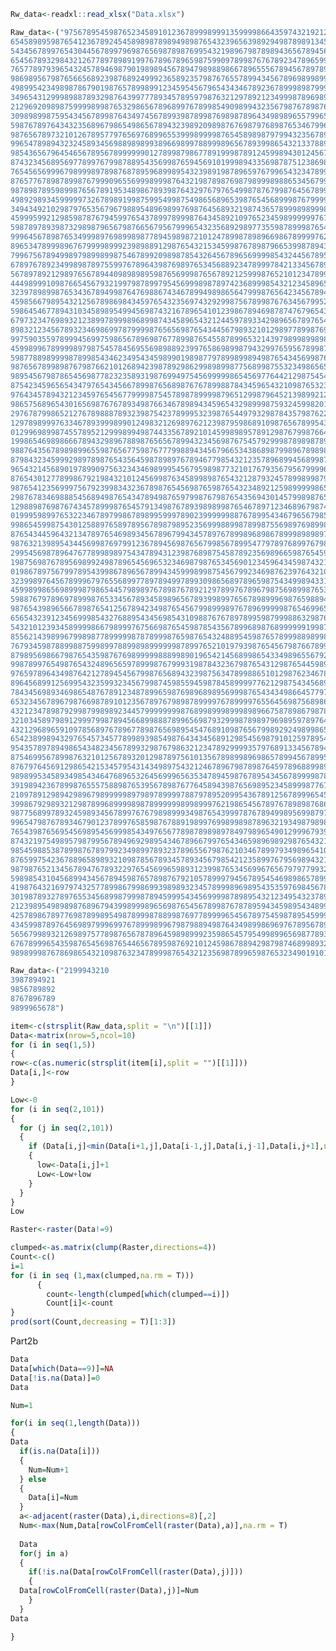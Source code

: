 ```r
Rw_data<-readxl::read_xlsx("Data.xlsx")

Raw_data<-("9756789545987652345891012367899989991359999866435974321921234989994346679898799998765498765435697654
6545898959876541236789245458989878989498987654323965639892949878989134569656678997654349979856789543
5434567899765430445678997969876569878987699543219896798789894365678945698744567998765134598767899432
6545678932984321267789789891997678967896598759909789987676789234789659987632456789654356789878978921
7657789793965432457894698790198989456789479898898667896555678945678978997543867898785467893989567892
9869895679876566568923987689249992365892357987676557899434567896989989987656789939996579932193456943
4989954234989878679019876578998991234595456796543434678923678999898799998789899123987989521012397894
3496543129998988789329876439977789345789597987632129789212349998789698989897978994598995432426789965
2129692098987599998998765329865678968997678998549098994323567987678987678976665989689876543534999876
3098989987595434567899876434974567899398789987698987896434989896557996567895434878999987854545678998
5987678976434323568967986549865678943239892098987676987976898765346799678994323469439998966656799109
9876567897321012678957797656976899655399989999876545898987979943235678989986554568998999987767988912
9965478989432324589345698898989938966989978899989656789399865432133788993297676689987894398979877894
9854365679645465678956789999990127899879867789199987891245998943012456789198787998656789239998656789
8743234568956977899767998788954356998765945691019998943356987875123869891019899876545678945987545689
7654565699967989998978987687895968998954323989198789659767996543234789999999939867634569999876434799
8765776789878998767999096556999899987643219878987698798999898865345679987889129954323456789987545989
9878987895989987656789195348986789398764329767976549987876799876456789996678998765434667896987659978
4989298934599999732678989199875995499875498656896539876545689998767999954567899878545789945699798767
3494349210298797653567967988954896989976987645689321987436578999898999893456899989876893434923989856
4599959921298598787679459976543789978999876434589210976523459899999976742347978992987942129899876432
5987897893987329898796567987665679567999654323568929897735598789998765431234567893999891098789765421
9996456789876534999897698998987789459898721012478998789896698678999976210123456999898789997659875432
8965347899989676799998999239898891298765432153459987678987966539987894323234567896789679898545987644
7996756789499897989989987546789920989878543264567896569999854324456789534345678965394598765434698756
6789767892349989878975599767896439876989765345688923478999784213345678946456799876213459876723459887
5678978921298976567894409898989598765699987656789212599987652101234789987567899764302398785412345998
4449899910987665456793219979878997954569998987897423689998543212345896599878999543213987654324456789
3239789899876534367894998764769886743467899498986564799987656423456789445989398765454999785457567899
4598566798954321256789869843459765432356974329299875678998767634567995234799209876579879876569678998
5986454677894310345898954994569874321678965410123986789469878747679654345678999997679865987689789877
6797323476989321238997899989689987434589654321244597893342989656789765467889989998989996898999898756
8983212345678932346986997879999876565698765434456798932101298977899876988999878999993987919999959843
9975903559789994569975986567896987677899876545587899653214397989989989899019767898912398909898943232
4599899678999989798754578456955698988923997658698998794329976595678998789129654567893459998767892101
5987788989999878998543462349543459899019898779789989989498765434569987679398743979999767897655589312
9876567899898767987662101268942398789298629989899877568998755323498656568999999890198978998543478923
9895456798786545698778232358931987699497545699999865456977644212987545457889878789987899987632767894
8754234596565434797654345667899876568987676789988784345965432109876532345678965678976789876521256789
9764345789432123459765456779999875457898789999879651299879645213989921237899234569895789765430138894
9865756896543016569876767893498766346789894345965432989998759324599820126921012379784698654321239995
2976787998652127678988878932398754237899953239876544979329878435798762245933126498653789785434346789
1297898999763346789399989901249832126989762123987959868910987656789954349894598989762239896565656994
0129969899874557895212999899498744335678921014599898957891298767998766498789679876510147997677878923
1998654698986667894329896788987656567899432345698767545792999878989878987698989989324235698988989212
9887643567898989965598765677598767779988943456796653438689879989678989876567891098945356789799999909
8798432345999298978987654356459878989767894677985432123578968994568998797456992987897459895678999898
9654321456890197899097563234346989995456795989877321017679356795679999656356789876789567954567898767
8765430127789986792198432101245699876345899898765432128793245789989987943237998765698978993498987545
9876541235699975679239983432367898765456987659876543234892125989999986542126789654567899689999896536
2987678346988854568949876543478949876597998767987654356943014579989876531045897543456912567898789747
1298898769876743457899987654579134987678939898998765467897123468967987432236986421257893478967678958
0199959899765322346789799867898995999789023999999887678995434679656798543987895432348994589656569899
9986545998754301258897658978956789879895235699988998789987556989769899864598976553656789696545456789
8765434459643213478976546989345678967994345789767899896898678999898989765899987698767898789434345898
9876321398954344569987697991236789456987656799856789954779789768997679876789298789878999899321234987
2995456987896476778998989754347894312398768987545878923569896659876545997894349996989999998939359876
1987569876789569899249878965456965323469879876534569012345964345987432198989498765699989987898967965
0198678975679978954399867896567899434599989987545679923469876239764321019678987654569979546757799654
3239989764567899967976556899778978949978993098656897896598754349989433124599998765798767632345678943
4599899865698999879865445798989767898767892129789976789679875698998765355678999879987654341296799432
5988767978969789998765334567893458989656789399899765678989996987659889467789899998998793210989989949
9876543989656678987654125678942349876545679989998976789699999876546996578996799987999989349878567898
6565432391234569998543276889543456985431098876767897899598799988632987689545678956899878998767479967
5432101239345899998667989997675669876545987854356789968987689999991998795435789445698767999843234556
8556214398996799898778999998787899987659876543248895459876578999889899899556895334989656789654012345
7679345987889988759989978899898999999878997652101979398765456798766789998787954129876545699964144569
8798956986679876543598767698999998889989019654214568998654334989655679219899543012965434759893234578
9987899765498765432489656597899987679993198784323679876543129876544598923965432129877521238789345679
9765978964349876421278945456799876568943239875634789988651012987623467899987653235999430145678968789
8964568991256995432359932345679987459855945987845899997762129875434568978998864356986543236899879897
7843456989346986548767891234878996598769896898956999876543434986645779767879985467897856545999989986
6532345678967987669878910123567897679898789999767899997655645698756898658769876778998987656789997675
4321234789879299879989892344579999999987689989998999898966758789867987845459989899899199787899896543
3210345897989129997998789456689988878996569879329998789897969895978976432348994966799019899978795432
4321296896591097856897678967789876569895454768910987656799892924989986521467893245678929956965679321
6542389989432976545734577899893985498764343456891298545698791012597895430349964346799998767894578910
9543578978949865434823456789932987679863212347892999935797689133456789421258975959899989878943467891
8754699567899876321012567893201298789756101356789899896986578994567899532367976778987975999892348989
8767976456912986542153457954314349897543212467896798789876459789688998943489997889676899976790199878
9898995345893498543464768965326456999656353478945987678954345678999987894598789996545998765891989767
3919894236789987655575889876539567898767764589439876569895234589998776789679565899876989876799875656
2109789129894298967989999989798978999978879789520995436789125678999654568989434789987976987987684545
3998679298932129878996899998987899999989989997621986545678976789898768679997645678998965799896543334
9877568997893245989345678997676798989993498765439997876789499895699879789898796789769876898789932123
9965479876789346790123789976585987678891989976998998987896321934987989896789989999953987987667899014
7654398765695456989545699985434976567789878989897849798965490129996793935679879899892098998545678923
8743219754989579879956789496929895434678966799765434659896989298765432123569767676789159995534567895
9854598853878998767897992349899789323789655679876210346789979349896541012998756545679234974323567896
8765997542367889658989321098785678934578934567985421235899767956989432129876543236799399863212455689
9879876521345678947678932297654569965989312399876534569967656797977993234997432145678987654201234678
5989854310456899434567894598765789876792105789997945678954546989865789945696549236799398765629346889
4198764321697974325778998679986993989893234578999896989543535976984567896989798947893219876548956789
3019878932789765534568998799987894599954345699998789895432123495432378999878987899942101987656787895
2123989549898987689679439989998965698765456789987678789594345989543489998769556678943219899987998964
4257898678977698789989549878999878899876977899996545678975459878954599987654434569654598769999459995
4345998789764569897999699767899989967987988949876434989986969767895678998763123678967987658954356789
5656799893212698975778987656787896459898999235986545795499899656987789349874564989989996547893235889
6767899965435987654569876544656789598769210124598678894298798746899893298765678991095987656792023979
9898999876786986543210987632347899987654321235698789965987653234901910129886799543234599767893434568")

Raw_data<-("2199943210
3987894921
9856789892
8767896789
9899965678")
```

```r
item<-c(strsplit(Raw_data,split = "\n")[[1]])
Data<-matrix(nrow=5,ncol=10)
for (i in seq(1,5))
{
row<-c(as.numeric(strsplit(item[i],split = "")[[1]]))
Data[i,]<-row
}

```

```r
Low<-0
for (i in seq(2,101))
{
  for (j in seq(2,101))
  {
    if (Data[i,j]<min(Data[i+1,j],Data[i-1,j],Data[i,j-1],Data[i,j+1],na.rm = T))
    {
      low<-Data[i,j]+1
      Low<-Low+low
    }
  }
}
Low
```

```r
Raster<-raster(Data!=9)

clumped<-as.matrix(clump(Raster,directions=4))
Count<-c()
i=1
for (i in seq (1,max(clumped,na.rm = T)))
      {
        count<-length(clumped[which(clumped==i)])
        Count[i]<-count
}
prod(sort(Count,decreasing = T)[1:3])
```
Part2b
```r
Data
Data[which(Data==9)]=NA
Data[!is.na(Data)]=0
Data
```

```r
Num=1

for(i in seq(1,length(Data)))
{
Data
  if(is.na(Data[i]))
  {
    Num=Num+1
  } else
  {
    Data[i]=Num
  }
  a<-adjacent(raster(Data),i,directions=8)[,2]
  Num<-max(Num,Data[rowColFromCell(raster(Data),a)],na.rm = T)
  
  Data
  for(j in a)
  {
    if(!is.na(Data[rowColFromCell(raster(Data),j)]))
    {
  Data[rowColFromCell(raster(Data),j)]=Num
    }
  }
Data

}
```

